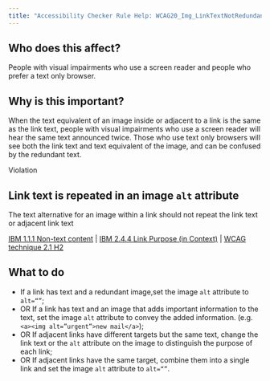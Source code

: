 ```yaml
---
title: "Accessibility Checker Rule Help: WCAG20_Img_LinkTextNotRedundant"
---
```


<div className="toolHelp">
<Row>
<Column colLg={5} colMd={3} colSm={4} className="toolLeft">

## Who does this affect?

People with visual impairments who use a screen reader and people who prefer a text only browser.

## Why is this important?

When the text equivalent of an image inside or adjacent to a link is the same as the link text, people with visual impairments who use a screen reader will hear the same text announced twice.
Those who use text only browsers will see both the link text and text equivalent of the image, and can be confused by the redundant text.

</Column>
<Column colLg={11} colMd={5} colSm={4} className="toolMain">

<div className="level-violation">
Violation
</div>

## Link text is repeated in an image `alt` attribute
 The text alternative for an image within a link should not repeat the link text or adjacent link text

[IBM 1.1.1 Non-text content](http://www.ibm.com/able/guidelines/ci162/non_text_content.html) | [IBM 2.4.4 Link Purpose (in Context)](https://www.ibm.com/able/guidelines/ci162/link_purpose.html) | [WCAG technique 2.1 H2](https://www.w3.org/TR/WCAG20-TECHS/H2.html)

<div id="elementLocation">
</div>

## What to do

* If a link has text and a redundant image,set the image `alt` attribute to `alt=“”`;
* OR If a link has text and an image that adds important information to the text, set the image `alt` attribute to convey the added information.
  (e.g. `<a><img alt=”urgent”>new mail</a>`);
* OR If adjacent links have different targets but the same text, change the link text or the `alt` attribute on the image to distinguish the purpose of each link;
* OR If adjacent links have the same target, combine them into a single link and set the image `alt` attribute to `alt=“”`.


</Column>
</Row>
</div>

